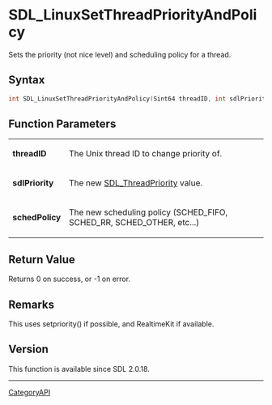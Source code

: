 = SDL_LinuxSetThreadPriorityAndPolicy =

Sets the priority (not nice level) and scheduling policy for a thread.

== Syntax ==

<syntaxhighlight lang='c'>
int SDL_LinuxSetThreadPriorityAndPolicy(Sint64 threadID, int sdlPriority, int schedPolicy);
</syntaxhighlight>

== Function Parameters ==

{|
|'''threadID'''
|The Unix thread ID to change priority of.
|-
|'''sdlPriority'''
|The new [[SDL_ThreadPriority]] value.
|-
|'''schedPolicy'''
|The new scheduling policy (SCHED_FIFO, SCHED_RR, SCHED_OTHER, etc...)
|}

== Return Value ==

Returns 0 on success, or -1 on error.

== Remarks ==

This uses setpriority() if possible, and RealtimeKit if available.

== Version ==

This function is available since SDL 2.0.18.

----
[[CategoryAPI]]


